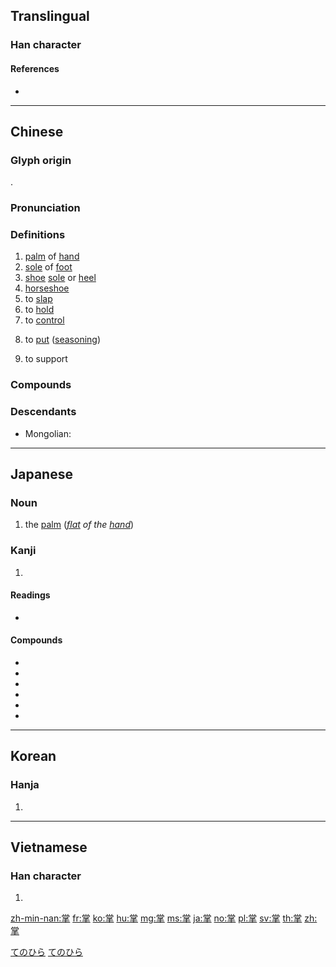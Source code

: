 {{character info/new}}
==Translingual==

===Han character===
{{Han char|rn=64|rad=手|as=08|sn=12|four=90502|canj=FBRQ|ids=⿱⿱龸口手}}

====References====
* {{Han ref|kx=0437.050|dkj=12248|dj=0786.130|hdz=31889.020|uh=638C|ud=25484|bh=B478|bd=46200}}

----

==Chinese==
{{zh-forms}}

===Glyph origin===
{{Han etym}}
{{Han compound|尚|手|ls=psc|c1=p|c2=s}}.

===Pronunciation===
{{zh-pron
|m=zhǎng
|m-s=zang3
|c=zoeng2
|h=pfs=chóng
|md=
|mn=qz,tw,xm:chióng/xm,zz:chiáng/qz,tw,xm:chiúⁿ/zz:chióⁿ
|mn_note=chióng/chiáng - literary; chiúⁿ/chióⁿ - vernacular
|w=2tsaan
|mc=y
|oc=y
|cat=n,v
}}

===Definitions===
{{zh-hanzi}}

# [[palm]] of [[hand]]
# [[sole]] of [[foot]]
# [[shoe]] [[sole]] or [[heel]]
# [[horseshoe]]
# to [[slap]]
# to [[hold]]
# to [[control]]
# {{lb|zh|dialectal Mandarin}} to [[put]] ([[seasoning]])
# {{lb|zh|Sichuanese}} to support

===Compounds===
{{zh-der|掌案兒的|掌班|掌鞭|掌鞭的|掌秤|掌廚|掌燈|掌舵|掌骨|掌故|掌摑|掌櫃|掌管|掌櫃的|掌鍋|掌擊|掌控|掌門|掌門人|掌權|掌上電腦|掌上明珠|掌上壓|掌勺|掌勺儿|掌聲|掌聲雷動|掌事|掌紋|掌握|掌握電腦|掌璽大臣|掌璽官|掌相|掌心|掌印|掌灶|掌中戲|掌子|掌子面|掌嘴|鼓掌|手掌|巴掌|執掌|接掌|熊掌|主掌|仙人掌}}

===Descendants===
* Mongolian: {{l|mn|зан|id=sole|gloss=[[sole]]}}

----

==Japanese==

===Noun===
{{ja-noun|てのひら}}

# the [[palm]] (''[[flat]] of the [[hand]]'')

===Kanji===
{{ja-kanji|grade=c|rs=手08}}

# {{defn|lang=ja|sort=手08}}

====Readings====
* {{ja-readings|on=[[しょう]] (shō)|kun=[[たなごころ]] (tanagokoro), [[たなそこ]], (tanasoko), [[つかさどる]] (tsukasadoru), [[てのひら]] (tenohira)}}

====Compounds====
* {{ja-l|掌握}}
* {{ja-l|掌鞅}}
* {{ja-l|掌管}}
* {{ja-l|掌故}}
* {{ja-l|掌中}}
* {{ja-l|掌典}}

[[Category:Japanese basic words|てのひら]]
[[Category:ja:Anatomy|てのひら]]

----

==Korean==

===Hanja===
{{ko-hanja|hangeul=장|eumhun=|rv=jang|mr=chang|y=cang}}

# {{defn|lang=ko|sort=手08}}

----

==Vietnamese==

===Han character===
{{vi-hantu|[[chưởng]]|rs=手08}}

# {{defn|lang=vi|sort=手08}}

[[zh-min-nan:掌]]
[[fr:掌]]
[[ko:掌]]
[[hu:掌]]
[[mg:掌]]
[[ms:掌]]
[[ja:掌]]
[[no:掌]]
[[pl:掌]]
[[sv:掌]]
[[th:掌]]
[[zh:掌]]